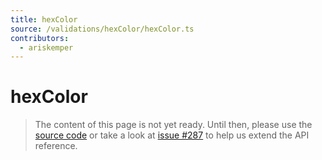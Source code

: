 ```yaml
---
title: hexColor
source: /validations/hexColor/hexColor.ts
contributors:
  - ariskemper
---
```


# hexColor

> The content of this page is not yet ready. Until then, please use the [source code](https://github.com/fabian-hiller/valibot/blob/main/library/src/validations/hexColor/hexColor.ts) or take a look at [issue #287](https://github.com/fabian-hiller/valibot/issues/287) to help us extend the API reference.
